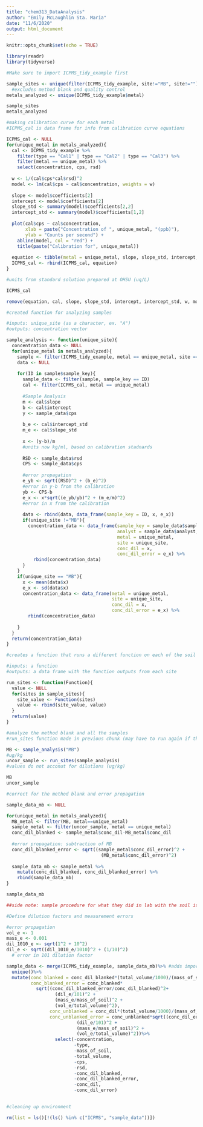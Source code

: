 ```yaml
---
title: "chem313_DataAnalysis"
author: "Emily McLaughlin Sta. Maria"
date: "11/6/2020"
output: html_document
---
```


```r
knitr::opts_chunk$set(echo = TRUE)
```

```r

library(readr)
library(tidyverse)

#Make sure to import ICPMS_tidy_example first


```

```r

sample_sites <- unique(filter(ICPMS_tidy_example, site!="MB", site!="")$site)
  #excludes method blank and quality control 
metals_analyzed <- unique(ICPMS_tidy_example$metal)

sample_sites
metals_analyzed

```

```r

#making calibration curve for each metal
#ICPMS_cal is data frame for info from calibration curve equations

ICPMS_cal <- NULL
for(unique_metal in metals_analyzed){
  cal <- ICPMS_tidy_example %>%
    filter(type == "Cal1" | type == "Cal2" | type == "Cal3") %>%
    filter(metal == unique_metal) %>%
    select(concentration, cps, rsd)
  
  w <- 1/(cal$cps*cal$rsd)^2
  model <- lm(cal$cps ~ cal$concentration, weights = w)
  
  slope <- model$coefficients[2]
  intercept <- model$coefficients[2]
  slope_std <- summary(model)$coefficients[2,2]
  intercept_std <- summary(model)$coefficients[1,2]
  
  plot(cal$cps ~ cal$concentration,
       xlab = paste("Concentration of ", unique_metal, "(ppb)"),
       ylab = "Counts per second") +
    abline(model, col = "red") +
    title(paste("Calibration for", unique_metal))
  
  equation <- tibble(metal = unique_metal, slope, slope_std, intercept, intercept_std)
  ICPMS_cal <- rbind(ICPMS_cal, equation)
}

#units from standard solution prepared at OHSU (uq/L)

ICPMS_cal

remove(equation, cal, slope, slope_std, intercept, intercept_std, w, model, unique_metal)


```

```r
#created function for analyzing samples

#inputs: unique_site (as a character, ex. "A")
#outputs: concentration vector

sample_analysis <- function(unique_site){
  concentration_data <- NULL
  for(unique_metal in metals_analyzed){
    sample <- filter(ICPMS_tidy_example, metal == unique_metal, site == unique_site)
    data <- NULL
    
    for(ID in sample$sample_key){
      sample_data <- filter(sample, sample_key == ID)
      cal <- filter(ICPMS_cal, metal == unique_metal)
      
      #Sample Analysis
      m <- cal$slope
      b <- cal$intercept
      y <- sample_data$cps
      
      b_e <- cal$intercept_std
      m_e <- cal$slope_std
      
      x <- (y-b)/m
      #units now kg/ml, based on calibration stadnards
      
      RSD <- sample_data$rsd
      CPS <- sample_data$cps
      
      #error propagation 
      e_yb <- sqrt((RSD)^2 + (b_e)^2)
      #error in y-b from the calibration
      yb <- CPS-b
      e_x <- x*sqrt((e_yb/yb)^2 + (m_e/m)^2)
      #error in x from the calibration
      
      data <- rbind(data, data_frame(sample_key = ID, x, e_x))
      if(unique_site !="MB"){
        concentration_data <- data_frame(sample_key = sample_data$sample_key,
                                         analyst = sample_data$analyst,
                                         metal = unique_metal,
                                         site = unique_site,
                                         conc_dil = x,
                                         conc_dil_error = e_x) %>%
          rbind(concentration_data)
      }
    }
    if(unique_site == "MB"){
      x <- mean(data$x)
      e_x <- sd(data$x)
      concentration_data <- data_frame(metal = unique_metal,
                                       site = unique_site,
                                       conc_dil = x,
                                       conc_dil_error = e_x) %>%
        rbind(concentration_data)
                              
    }
  }
  return(concentration_data)
}

```

```r

#creates a function that runs a different function on each of the soil sample sites

#inputs: a function
#outputs: a data frame with the function outputs from each site

run_sites <- function(Function){
  value <- NULL
  for(sites in sample_sites){
    site_value <- Function(sites)
    value <- rbind(site_value, value)
  }
  return(value)
}

```


```r

#analyze the method blank and all the samples
#run_sites function made in previous chunk (may have to run again if this code isn't running)

MB <- sample_analysis("MB")
#ug/kg
uncor_sample <- run_sites(sample_analysis)
#values do not acconut for dilutions (ug/kg)

MB
uncor_sample


```

```r

#correct for the method blank and error propagation

sample_data_mb <- NULL

for(unique_metal in metals_analyzed){
  MB_metal <- filter(MB, metal==unique_metal)
  sample_metal <- filter(uncor_sample, metal == unique_metal)
  conc_dil_blanked <- sample_metal$conc_dil-MB_metal$conc_dil
  
  #error propagation: subtraction of MB
  conc_dil_blanked_error <- sqrt((sample_metal$conc_dil_error)^2 +
                                   (MB_metal$conc_dil_error)^2)
  
  sample_data_mb <- sample_metal %>%
    mutate(conc_dil_blanked, conc_dil_blanked_error) %>%
    rbind(sample_data_mb)
}

sample_data_mb

##side note: sample procedure for what they did in lab with the soil is on slide 22 of ICPMS Data Analysis Code ppt

```

```r

#Define dilution factors and measurement errors

#error propagation 
vol_e <- 1
mass_e <- 0.001
dil_1010_e <- sqrt(1^2 + 10^2)
dil_e <- sqrt((dil_1010_e/1010)^2 + (1/10)^2)
  # error in 101 dilution factor

sample_data <- merge(ICPMS_tidy_example, sample_data_mb)%>% #adds important details, like soil mass
  unique()%>%
  mutate(conc_blanked = conc_dil_blanked*(total_volume/1000)/(mass_of_soil/1000)*101,
         conc_blanked_error = conc_blanked*
           sqrt((conc_dil_blanked_error/conc_dil_blanked)^2+
                  (dil_e/101)^2 +
                  (mass_e/mass_of_soil)^2 +
                  (vol_e/total_volume)^2),
                conc_unblanked = conc_dil*(total_volume/1000)/(mass_of_soil/1000)*101,
                conc_unblanked_error = conc_unblanked*sqrt((conc_dil_error/conc_dil)^2 +
                          (dil_e/101)^2 +
                          (mass_e/mass_of_soil)^2 +
                          (vol_e/total_volume)^2))%>%
                  select(-concentration,
                         -type,
                         -mass_of_soil,
                         -total_volume,
                         -cps,
                         -rsd,
                         -conc_dil_blanked,
                         -conc_dil_blanked_error,
                         -conc_dil,
                         -conc_dil_error)
                  

```


```r

#cleaning up environment

rm(list = ls()[!(ls() %in% c("ICPMS", "sample_data"))])

```



















